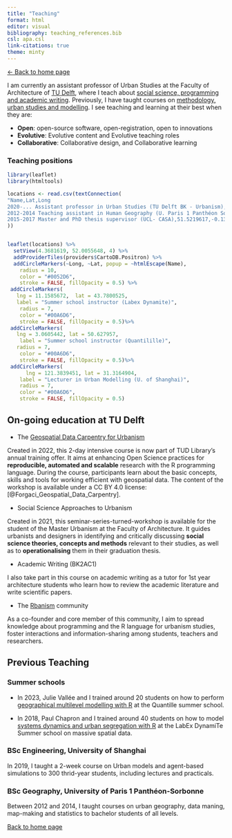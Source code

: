 ```yaml
---
title: "Teaching"
format: html
editor: visual
bibliography: teaching_references.bib 
csl: apa.csl
link-citations: true
theme: minty 
---
```


[\<- Back to home page](http://clementinecttn.github.io/)

I am currently an assistant professor of Urban Studies at the Faculty of Architecture of [TU Delft](https://www.tudelft.nl/en/architecture-and-the-built-environment/about-the-faculty/departments/urbanism/organisation/sections/urban-studies/), where I teach about [social science, programming and academic writing](http://clementinecttn.github.io/Website/teaching#teaching-ongoing). Previously, I have taught courses on [methodology, urban studies and modelling](http://clementinecttn.github.io/Website/teaching#teaching-previous). I see teaching and learning at their best when they are:

-   **Open**: open-source software, open-registration, open to innovations
-   **Evolutive**: Evolutive content and Evolutive teaching roles
-   **Collaborative**: Collaborative design, and Collaborative learning

### Teaching positions

```r
library(leaflet)
library(htmltools)

locations <- read.csv(textConnection(
"Name,Lat,Long
2020-... Assistant professor in Urban Studies (TU Delft BK - Urbanism), 52.0055648,4.3681619
2012-2014 Teaching assistant in Human Geography (U. Paris 1 Panthéon Sorbonne),48.8447567,2.3399484
2015-2017 Master and PhD thesis supervisor (UCL- CASA),51.5219617,-0.1384865"
))


leaflet(locations) %>% 
  setView(4.3681619, 52.0055648, 4) %>%
  addProviderTiles(providers$CartoDB.Positron) %>%
  addCircleMarkers(~Long, ~Lat, popup = ~htmlEscape(Name),
    radius = 10,
    color = "#0052D6",
    stroke = FALSE, fillOpacity = 0.5) %>%
 addCircleMarkers(
   lng = 11.1585672,  lat = 43.7800525, 
   label = "Summer school instructor (Labex Dynamite)",
    radius = 7,
    color = "#00A6D6",
    stroke = FALSE, fillOpacity = 0.5)%>%
 addCircleMarkers(
   lng = 3.0605442, lat = 50.627957,
    label = "Summer school instructor (Quantilille)",
   radius = 7,
    color = "#00A6D6",
    stroke = FALSE, fillOpacity = 0.5)%>%
 addCircleMarkers(
      lng = 121.3839451, lat = 31.3164904,
    label = "Lecturer in Urban Modelling (U. of Shanghai)",
    radius = 7,
    color = "#00A6D6",
    stroke = FALSE, fillOpacity = 0.5)


```

## On-going education at TU Delft {#teaching-ongoing}

-   The [Geospatial Data Carpentry for Urbanism](https://www.tudelft.nl/en/library/research-data-management/r/training-events/training-for-researchers/geospatial-data-carpentry-for-urbanism)

Created in 2022, this 2-day intensive course is now part of TUD Library's annual training offer. It aims at enhancing Open Science practices for **reproducible, automated and scalable** research with the R programming language. During the course, participants learn about the basic concepts, skills and tools for working efficient with geospatial data. The content of the workshop is available under a CC BY 4.0 license: [@Forgaci_Geospatial_Data_Carpentry].

-   Social Science Approaches to Urbanism

Created in 2021, this seminar-series-turned-workshop is available for the student of the Master Urbanism at the Faculty of Architecture. It guides urbanists and designers in identifying and critically discussing **social science theories, concepts and methods** relevant to their studies, as well as to **operationalising** them in their graduation thesis.

-   Academic Writing (BK2AC1)

I also take part in this course on academic writing as a tutor for 1st year architecture students who learn how to review the academic literature and write scientific papers.

-   The [Rbanism](https://rbanism.org/) community

As a co-founder and core member of this community, I aim to spread knowledge about programming and the R language for urbanism studies, foster interactions and information-sharing among students, teachers and researchers.

## Previous Teaching {#teaching-previous}

### Summer schools

-   In 2023, Julie Vallée and I trained around 20 students on how to perform [geographical multilevel modelling with R](https://github.com/ClementineCttn/QuantiLilleGeo) at the Quantille summer school.

-   In 2018, Paul Chapron and I trained around 40 students on how to model [systems dynamics and urban segregation with R](https://dynamitestaff.github.io/R-workshops/Modeling/syllabus/Modelling_Data_Part1.html) at the LabEx DynamiTe Summer school on massive spatial data.

### BSc Engineering, University of Shanghai

In 2019, I taught a 2-week course on Urban models and agent-based simulations to 300 thrid-year students, including lectures and practicals.

### BSc Geography, University of Paris 1 Panthéon-Sorbonne

Between 2012 and 2014, I taught courses on urban geography, data maning, map-making and statistics to bachelor students of all levels.

[Back to home page](http://clementinecttn.github.io/)
